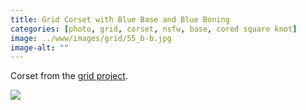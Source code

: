 ```yaml
---
title: Grid Corset with Blue Base and Blue Boning
categories: [photo, grid, corset, nsfw, base, cored square knot]
image: ../www/images/grid/55_b-b.jpg
image-alt: ""
---
```


Corset from the [grid project](/posts/2025-01-27_grid-project.html).

![](../www/images/grid/55_b-b.jpg)

